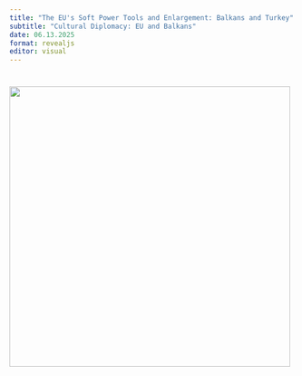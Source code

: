 ```yaml
---
title: "The EU's Soft Power Tools and Enlargement: Balkans and Turkey"
subtitle: "Cultural Diplomacy: EU and Balkans"
date: 06.13.2025
format: revealjs
editor: visual
---
```


# ![](images/Build a Library Project-10.png){width="495"}
